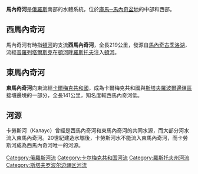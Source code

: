 {{Infobox river
| name              = 馬內奇河
| image             = Manych River, near highway Rostov-on-Don - Volgodonsk.jpg
| image_caption     = 頓河畔羅斯托夫 - 伏爾加頓斯克高速公路旁的馬內奇河
| map               = Don basin.png
| map_caption       = 馬內奇河在地圖底部向西北流動。
| pushpin_map       = 
| source1_location  =
| mouth             = [[頓河|頓河]]
| mouth_coordinates = {{coord|47.2722|40.1193|region:RU|display=it}}
| progression       = {{RDon}}
| length            = {{convert|420|km|mi|abbr=on}}
| source1_elevation = 
| discharge1_avg    = 
| basin_size        = {{convert|35400|km2|sqmi|abbr=on}}
| tributaries_left  = [[卡勞斯河|卡勞斯河]]和[[大葉戈爾雷克河|大葉戈爾雷克河]]
| tributaries_right = 
}}
'''馬內奇河'''是[[俄羅斯|俄羅斯]]南部的水體系統，位於[[庫馬─馬內奇盆地|庫馬─馬內奇盆地]]的中部和西部。

==西馬內奇河==
馬內奇河有時指[[頓河|頓河]]的支流'''西馬內奇河'''，全長219公里，發源自[[馬內奇古季洛湖|馬內奇古季洛湖]]，流經[[普羅列塔爾斯克|普羅列塔爾斯克]]在[[頓河畔羅斯托夫|頓河畔羅斯托夫]]注入[[頓河|頓河]]。

==東馬內奇河==
'''東馬內奇河'''向東流經[[卡爾梅克共和國|卡爾梅克共和國]]，成為卡爾梅克共和國與[[斯塔夫羅波爾邊疆區|斯塔夫羅波爾邊疆區]]接壤邊境的一部分，全長141公里，知名度較西馬內奇河低。

==河源==
卡勞斯河（Калаус）曾經是西馬內奇河和東馬內奇河的共同水源，而大部分河水流入東馬內奇河。20世紀建造水壩後，卡勞斯河水不能流入東馬內奇河，而卡勞斯河成為西馬內奇河唯一的河源。

{{Authority control}}
[[Category:俄羅斯河流|Category:俄羅斯河流]]
[[Category:卡尔梅克共和国河流|Category:卡尔梅克共和国河流]]
[[Category:羅斯托夫州河流|Category:羅斯托夫州河流]]
[[Category:斯塔夫罗波尔边疆区河流|Category:斯塔夫罗波尔边疆区河流]]

{{俄羅斯地理小作品}}